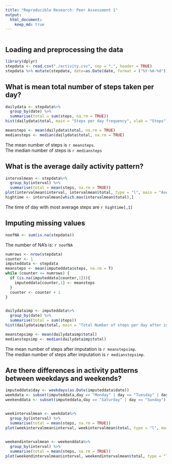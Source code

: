```yaml
---
title: "Reproducible Research: Peer Assessment 1"
output: 
  html_document:
    keep_md: true
---
```



``` r
````

## Loading and preprocessing the data
```r
library(dplyr)
stepdata <- read.csv("./activity.csv", sep = ",", header = TRUE)
stepdata %>% mutate(stepdata, date=as.Date(date, format = ("%Y-%m-%d")))
```

## What is mean total number of steps taken per day?
```r
dailydata <- stepdata%>%
  group_by(date) %>%
  summarise(total = sum(steps, na.rm = TRUE))
hist(dailydata$total, main = "Steps per day frequency", xlab = "Steps")
```

``` r
meansteps <- mean(dailydata$total, na.rm = TRUE)
mediansteps <- median(dailydata$total, na.rm = TRUE)
```

The mean number of steps is `r meansteps`.  
The median number of steps is `r mediansteps`

## What is the average daily activity pattern?
```r
intervalmean <- stepdata%>%
  group_by(interval) %>%
  summarise(total = mean(steps, na.rm = TRUE))
plot(intervalmean$interval, intervalmean$total, type = "l", main = "Average Number of Steps per time of day", xlab = "Time of Day", ylab = "Average Steps")
hightime <- intervalmean[which.max(intervalmean$total),]
```

The time of day with most average steps are `r hightime[,1]`

## Imputing missing values
```r
noofNA <- sum(is.na(stepdata))
```

The number of NA's is:   `r noofNA`  

```r
numrows <- nrow(stepdata)
counter <- 1
imputeddata <- stepdata
meansteps <- mean(imputeddata$steps, na.rm = T)
while (counter <= numrows) {
  if (is.na(imputeddata[counter,1])){
    imputeddata[counter,1] <- meansteps
  }
  counter <- counter + 1
}


dailydataimp <- imputeddata%>%
  group_by(date) %>%
  summarise(total = sum(steps))
hist(dailydataimp$total, main = "Total Number of steps per day after imputation", xlab = "Steps per day")

meanstepsimp <- mean(dailydataimp$total)
medianstepsimp <- median(dailydataimp$total)
```

The mean number of steps after imputation is `r meanstepsimp`.  
The median number of steps after imputation is `r medianstepsimp`.  


## Are there differences in activity patterns between weekdays and weekends?
```r
imputeddata$day <- weekdays(as.Date(imputeddata$date))
weekdata <- subset(imputeddata,day == "Monday" | day == "Tuesday" | day == "Wednesday" | day == "Thursday" | day == "Friday")
weekenddata <- subset(imputeddata,day == "Saturday" | day == "Sunday")


weekintervalmean <- weekdata%>%
  group_by(interval) %>%
  summarise(total = mean(steps, na.rm = TRUE))
plot(weekintervalmean$interval, weekintervalmean$total, type = "l", main = "Average Number of Steps per time of day duringg the WEEK", xlab = "Time of Day", ylab = "Average number of steps")

  
weekendintervalmean <- weekenddata%>%
  group_by(interval) %>%
  summarise(total = mean(steps, na.rm = TRUE))
plot(weekendintervalmean$interval, weekendintervalmean$total, type = "l", main = "Average Number of Steps per time of day during the WEEK-END", xlab = "Time of Day", ylab = "Average number of steps")

```

